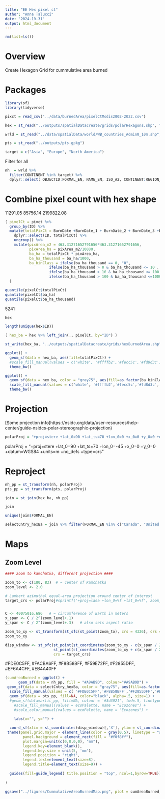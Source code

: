 ```yaml
---
title: "EE Hex pixel ct"
author: "Anna Talucci"
date: "2024-10-31"
output: html_document
---
```


```r
rm(list=ls())
```

# Overview 
Create Hexagon Grid for cummulative area burned


# Packages

```r
library(sf)
library(tidyverse)
```

```r
pixct = read_csv("../data/burnedArea/pixelCtModis2002-2022.csv")
```
```r
hex = st_read("../outputs/spatialDatacreate/grids/polarHexagons.shp", "polarHexagons")
```
```r
wrld = st_read("../data/spatialData/world/WB_countries_Admin0_10m.shp", "WB_countries_Admin0_10m")
```

```r
pts = st_read("../outputs/pts.gpkg")
```

```r
target = c("Asia", "Europe", "North America")
```

Filter for all
```r
nh  = wrld %>% 
  filter(CONTINENT %in% target) %>%
  dplyr::select( OBJECTID:FORMAL_EN, NAME_EN, ISO_A2, CONTINENT:REGION_WB, Shape_Leng:geometry) 
```

# Combine pixel count with hex shape
11291.05   85756.14 2199822.08 
```r
( pixelCt = pixct %>% 
  group_by(ID) %>%
  mutate(totalPixCt = BurnDate +BurnDate_1 + BurnDate_2 + BurnDate_3 +BurnDate_4 +BurnDate_5 +BurnDate_6 +BurnDate_7 +BurnDate_8 +BurnDate_9 +BurnDate_10 +BurnDate_11 +BurnDate_12 +BurnDate_13 +BurnDate_14 +BurnDate_15 +BurnDate_16 +BurnDate_17 +BurnDate_18 +BurnDate_19 +BurnDate_20) %>%
    dplyr::select(ID, totalPixCt) %>%
    ungroup() %>%
    mutate(pixArea_m2 = 463.31271652791656*463.31271652791656,
           pixArea_ha = pixArea_m2/10000,
           ba_ha = totalPixCt * pixArea_ha,
           ba_ha_thousand = ba_ha/1000, 
           ba_binClass = ifelse(ba_ha_thousand == 0, "0",
                    ifelse(ba_ha_thousand > 0 & ba_ha_thousand <= 10 , "0-10",
                    ifelse(ba_ha_thousand > 10 & ba_ha_thousand <= 100 , "10-100", 
                    ifelse(ba_ha_thousand > 100 & ba_ha_thousand <=1000, "100-1000", "3000")))))
  )
```
```r
quantile(pixelCt$totalPixCt)
quantile(pixelCt$ba_ha)
quantile(pixelCt$ba_ha_thousand)
```
5241
```r
hex
```

```r
length(unique(hex$ID))
```

```r
( hex_ba = hex %>% left_join(., pixelCt, by="ID") )
```

```r
st_write(hex_ba, "../outputs/spatialDatacreate/grids/hexBurnedArea.shp", driver="ESRI Shapefile")
```

```r
ggplot() +
  geom_sf(data = hex_ba, aes(fill=totalPixCt)) +
  #scale_fill_manual(values = c('white', '#ffffb2','#fecc5c','#fd8d3c','#e31a1c')) +
  theme_bw()
```

```r
ggplot() +
  geom_sf(data = hex_ba, color = "gray75", aes(fill=as.factor(ba_binClass))) +
  scale_fill_manual(values = c('white', '#ffffb2','#fecc5c','#fd8d3c','#e31a1c')) +
  theme_bw()
```

# Projection

[Some projection info]https://nsidc.org/data/user-resources/help-center/guide-nsidcs-polar-stereographic-projection)
```r
polarProj = "+proj=stere +lat_0=90 +lat_ts=70 +lon_0=0 +x_0=0 +y_0=0 +datum=WGS84 +units=m +no_defs +type=crs"
```
polarProj = "+proj=stere +lat_0=90 +lat_ts=70 +lon_0=-45 +x_0=0 +y_0=0 +datum=WGS84 +units=m +no_defs +type=crs"

# Reproject

```r

nh_pp = st_transform(nh, polarProj)
pts_pp = st_transform(pts, polarProj)
```

```r
join = st_join(hex_ba, nh_pp)
```

```r
join
```

```r
unique(join$FORMAL_EN)
```
```r
selectCntry_hexBa = join %>% filter(FORMAL_EN %in% c("Canada", "United States of America", "Russian Federation", "Kingdom of Norway", "Kingdom of Sweden", "Republic of Finland", "Republic of Estonia", "People's Republic of China", "Mongolia")) %>% filter(ba_binClass != "0")
```
# Maps

## Zoom Level

```r
#### zoom to kamchatka, different projection ####

zoom_to <- c(180, 83)  # ~ center of Kamchatka
zoom_level <- 2.0

# Lambert azimuthal equal-area projection around center of interest
target_crs <- polarProj#sprintf('+proj=laea +lon_0=%f +lat_0=%f', zoom_to[1], zoom_to[2])


C <- 40075016.686   # ~ circumference of Earth in meters
x_span <- C / 2^(zoom_level+.1)
y_span <- C / 2^(zoom_level+.3)   # also sets aspect ratio

zoom_to_xy <- st_transform(st_sfc(st_point(zoom_to), crs = 4326), crs = target_crs)
zoom_to_xy

disp_window <- st_sfc(st_point(st_coordinates(zoom_to_xy - c(x_span / 2, y_span / 2))),
                      st_point(st_coordinates(zoom_to_xy + c(x_span / 2, y_span / 2))),
                      crs = target_crs)
```
#FDE0C5FF, #FACBA6FF, #F8B58BFF, #F59E72FF, #F2855DFF, #EF6A4CFF, #EB4A40FF
```r
(cumAreaBurned = ggplot() +
      geom_sf(data = nh_pp, fill = "#A9AB9D", colour="#A9AB9D") +
 geom_sf(data = selectCntry_hexBa, color = "gray75", aes(fill=as.factor(ba_binClass))) +
  scale_fill_manual(values = c( '#FDE0C5FF','#F8B58BFF','#F2855DFF','#EB4A40FF'),name = "Cummulative area burned\nfrom 2002-2022\nin thousands of hectares",  label = c("<10","10-100","100-1000",">1000")) +
  geom_sf(data = pts_pp, fill=NA, color="black", alpha=.5, size=1) +
  #geom_sf(data=artic_pp, fill=NA, colour = '#3d3021', lwd=.5, linetype="dashed") +
    #scale_fill_manual(values = ecoPalette, name = "Ecozones") +
    #scale_color_manual(values = ecoPalette, name = "Ecozones") +
  
    labs(x="", y="") +

  coord_sf(xlim = st_coordinates(disp_window)[,'X'], ylim = st_coordinates(disp_window)[,'Y']) +
 theme(panel.grid.major = element_line(color = gray(0.5), linetype = "solid", size = 0.3), 
        panel.background = element_rect(fill = "#f0f8ff"),
        plot.margin=unit(c(0,0,0,0), "mm"),
        legend.key=element_blank(),
        legend.key.size = unit(5, 'mm'),
        legend.position = "right",        
        legend.text=element_text(size=8),
        legend.title=element_text(size=9)) +
 
  guides(fill=guide_legend( title.position = "top", ncol=1,byrow=TRUE))
  
)
```

```r
ggsave("../figures/CummulativeAreaBurnedMap.png", plot = cumAreaBurned, dpi = 600, width = 6, height = 6, bg='white')
```